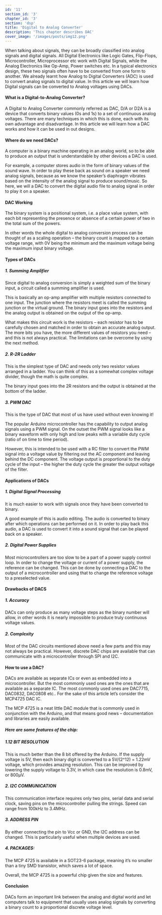 ```yaml
---
id: '11'
section_id: '3'
chapter_id: '3'
section: 'dsp'
title: 'Digital to Analog Converter'
description: 'This chapter describes DAC'
cover_image: '/images/posts/img12.png'
---
```


When talking about signals, they can be broadly classified into analog signals and digital signals. All Digital Electronics like Logic Gates, Flip-Flops, Microcontroller, Microprocessor etc work with Digital Signals, while the Analog Electronics like Op-Amp, Power switches etc. In a typical electronics design, these two signals often have to be converted from one form to another. We already learnt how Analog to Digital Converters (ADC) is used to convert analog signals to digital value. In this article we will learn how Digital signals can be converted to Analog voltages using DACs. 

 

#### What is a Digital-to-Analog Converter?
A Digital to Analog Converter commonly referred as DAC, D/A or D2A is a device that converts binary values (0s and 1s) to a set of continuous analog voltages. There are many techniques in which this is done, each with its own advantage and disadvantage. In this article we will learn how a DAC works and how it can be used in out designs. 

 

#### Where do we need DACs?
A computer is a binary machine operating in an analog world, so to be able to produce an output that is understandable by other devices a DAC is used.

For example, a computer stores audio in the form of binary values of the sound wave. In order to play these back as sound on a speaker we need analog signals, because as we know the speaker’s diaphragm vibrates based on the intensity of the analog signal to produce sound/music. So here, we will a DAC to convert the digital audio file to analog signal in order to play it on a speaker. 

 

#### DAC Working
The binary system is a positional system, i.e. a place value system, with each bit representing the presence or absence of a certain power of two in the total sum of the powers.

In other words the whole digital to analog conversion process can be thought of as a scaling operation – the binary count is mapped to a certain voltage range, with 0V being the minimum and the maximum voltage being the maximum input binary voltage.

 

#### Types of DACs
##### 1. Summing Amplifier

Since digital to analog conversion is simply a weighted sum of the binary input, a circuit called a summing amplifier is used.

This is basically an op-amp amplifier with multiple resistors connected to one input. The junction where the resistors meet is called the summing junction or the virtual ground. The binary input goes into the resistors and the analog output is obtained on the output of the op-amp.

What makes this circuit work is the resistors – each resistor has to be carefully chosen and matched in order to obtain an accurate analog output. The more bits you have, the more different values of resistors you need – and this is not always practical. The limitations can be overcome by using the next method.

 

##### 2. R-2R Ladder

This is the simplest type of DAC and needs only two resistor values arranged in a ladder. You can think of this as a somewhat complex voltage divider, though the math is quite complex.

The binary input goes into the 2R resistors and the output is obtained at the bottom of the ladder.

 

##### 3. PWM DAC

This is the type of DAC that most of us have used without even knowing it!

The popular Arduino microcontroller has the capability to output analog signals using a PWM signal. On the outset the PWM signal looks like a binary waveform with only high and low peaks with a variable duty cycle (ratio of on time to time period).

However, this is intended to be used with a RC filter to convert the PWM signal into a voltage value by filtering out the AC component and leaving behind the DC component. The voltage output is proportional to the duty cycle of the input – the higher the duty cycle the greater the output voltage of the filter.

 

#### Applications of DACs
##### 1. Digital Signal Processing

It is much easier to work with signals once they have been converted to binary.

A good example of this is audio editing. The audio is converted to binary after which operations can be performed on it. In order to play back this audio, a DAC is used to convert it into a sound signal that can be played back on a speaker.

 

##### 2. Digital Power Supplies

Most microcontrollers are too slow to be a part of a power supply control loop. In order to change the voltage or current of a power supply, the reference can be changed. This can be done by connecting a DAC to the output of a microcontroller and using that to change the reference voltage to a preselected value.

 

#### Drawbacks of DACS
##### 1. Accuracy

DACs can only produce as many voltage steps as the binary number will allow, in other words it is nearly impossible to produce truly continuous voltage values.

##### 2. Complexity

Most of the DAC circuits mentioned above need a few parts and this may not always be practical. However, discrete DAC chips are available that can communicate with a microcontroller through SPI and I2C.

 

#### How to use a DAC?
DACs are available as separate ICs or even as embedded into a microcontroller. But the most commonly used ones are the ones that are available as a separate IC. The most commonly used ones are DAC7715, DAC0832, DAC0808 etc.. For the sake of this article let’s consider the MCP4725 DAC IC.

The MCP 4725 is a neat little DAC module that is commonly used in conjunction with the Arduino, and that means good news – documentation and libraries are easily available.

##### Here are some features of the chip:

##### 1.12 BIT RESOLUTION

This is much better than the 8 bit offered by the Arduino. If the supply voltage is 5V, then each binary digit is converted to a 5V/(2^12) = 1.22mV voltage, which provides amazing resolution. This can be improved by lowering the supply voltage to 3.3V, in which case the resolution is 0.8mV, or 800µV.

##### 2. I2C COMMUNICATION

This communication interface requires only two pins, serial data and serial clock, saving pins on the microcontroller pulling the strings. Speed can range from 100kHz to 3.4MHz.

##### 3. ADDRESS PIN

By either connecting the pin to Vcc or GND, the I2C address can be changed. This is particularly useful when multiple devices are used.

##### 4. PACKAGES:

The MCP 4725 is available in a SOT23-6 package, meaning it’s no smaller than a tiny SMD transistor, which saves a lot of space.

Overall, the MCP 4725 is a powerful chip given the size and features.

 

#### Conclusion
DACs form an important link between the analog and digital world and let computers talk to equipment that usually uses analog signals by converting a binary count to a proportional discrete voltage level.